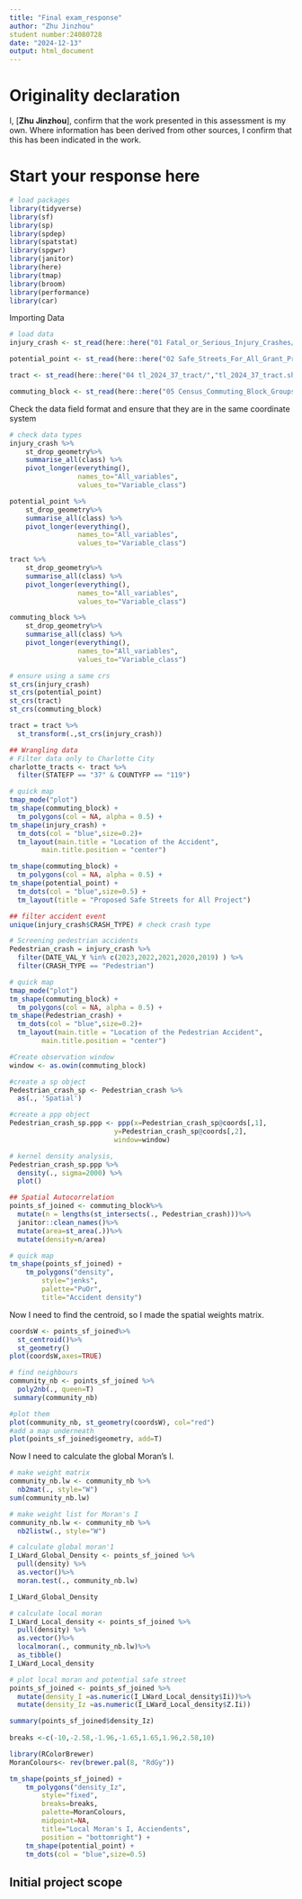 ```yaml
---
title: "Final exam_response"
author: "Zhu Jinzhou"
student number:24080728
date: "2024-12-13"
output: html_document
---
```


# Originality declaration

I, [**Zhu Jinzhou**], confirm that the work presented in this assessment is my own. Where information has been derived from other sources, I confirm that this has been indicated in the work.

# Start your response here

```r
# load packages
library(tidyverse)
library(sf)
library(sp)
library(spdep)
library(spatstat)
library(spgwr)
library(janitor)
library(here)
library(tmap)
library(broom)
library(performance)
library(car)
```

Importing Data
```r
# load data
injury_crash <- st_read(here::here("01 Fatal_or_Serious_Injury_Crashes/","Fatal_or_Serious_Injury_Crashes.shp"))

potential_point <- st_read(here::here("02 Safe_Streets_For_All_Grant_Projects/","Safe_Streets_For_All_Grant_Projects.shp"))

tract <- st_read(here::here("04 tl_2024_37_tract/","tl_2024_37_tract.shp"))

commuting_block <- st_read(here::here("05 Census_Commuting_Block_Groups/","Census_Commuting_Block_Groups.shp"))
```

Check the data field format and ensure that they are in the same coordinate system
```r
# check data types
injury_crash %>% 
    st_drop_geometry%>% 
    summarise_all(class) %>%
    pivot_longer(everything(),   
                 names_to="All_variables", 
                 values_to="Variable_class")

potential_point %>% 
    st_drop_geometry%>% 
    summarise_all(class) %>%
    pivot_longer(everything(),   
                 names_to="All_variables", 
                 values_to="Variable_class")

tract %>% 
    st_drop_geometry%>% 
    summarise_all(class) %>%
    pivot_longer(everything(),   
                 names_to="All_variables", 
                 values_to="Variable_class")

commuting_block %>% 
    st_drop_geometry%>% 
    summarise_all(class) %>%
    pivot_longer(everything(),   
                 names_to="All_variables", 
                 values_to="Variable_class")

# ensure using a same crs
st_crs(injury_crash)
st_crs(potential_point)
st_crs(tract)
st_crs(commuting_block)

tract = tract %>% 
  st_transform(.,st_crs(injury_crash))
```

```r
## Wrangling data
# Filter data only to Charlotte City
charlotte_tracts <- tract %>%
  filter(STATEFP == "37" & COUNTYFP == "119")

# quick map
tmap_mode("plot")
tm_shape(commuting_block) +
  tm_polygons(col = NA, alpha = 0.5) +
tm_shape(injury_crash) +
  tm_dots(col = "blue",size=0.2)+ 
  tm_layout(main.title = "Location of the Accident",
		main.title.position = "center")

tm_shape(commuting_block) +
  tm_polygons(col = NA, alpha = 0.5) +
tm_shape(potential_point) +
  tm_dots(col = "blue",size=0.5) + 
  tm_layout(title = "Proposed Safe Streets for All Project")
```

```r
## filter accident event
unique(injury_crash$CRASH_TYPE) # check crash type

# Screening pedestrian accidents
Pedestrian_crash = injury_crash %>% 
  filter(DATE_VAL_Y %in% c(2023,2022,2021,2020,2019) ) %>% 
  filter(CRASH_TYPE == "Pedestrian")

# quick map
tmap_mode("plot")
tm_shape(commuting_block) +
  tm_polygons(col = NA, alpha = 0.5) +
tm_shape(Pedestrian_crash) +
  tm_dots(col = "blue",size=0.2)+ 
  tm_layout(main.title = "Location of the Pedestrian Accident",
		main.title.position = "center")
```

```r
#Create observation window
window <- as.owin(commuting_block)

#create a sp object
Pedestrian_crash_sp <- Pedestrian_crash %>%
  as(., 'Spatial')

#create a ppp object
Pedestrian_crash_sp.ppp <- ppp(x=Pedestrian_crash_sp@coords[,1],
                          y=Pedestrian_crash_sp@coords[,2],
                          window=window)

# kernel density analysis,
Pedestrian_crash_sp.ppp %>%
  density(., sigma=2000) %>%
  plot()
```

```r
## Spatial Autocorrelation
points_sf_joined <- commuting_block%>%
  mutate(n = lengths(st_intersects(., Pedestrian_crash)))%>%
  janitor::clean_names()%>%
  mutate(area=st_area(.))%>%
  mutate(density=n/area)

# quick map
tm_shape(points_sf_joined) +
    tm_polygons("density",
        style="jenks",
        palette="PuOr",
        title="Accident density")
```

Now I need to find the centroid, so I made the spatial weights matrix.
```r
coordsW <- points_sf_joined%>%
  st_centroid()%>%
  st_geometry()
plot(coordsW,axes=TRUE)

# find neighbours
community_nb <- points_sf_joined %>%
  poly2nb(., queen=T)
 summary(community_nb) 

#plot them
plot(community_nb, st_geometry(coordsW), col="red")
#add a map underneath
plot(points_sf_joined$geometry, add=T)
```

Now I need to calculate the global Moran's I.
```r
# make weight matrix
community_nb.lw <- community_nb %>%
  nb2mat(., style="W")
sum(community_nb.lw)

# make weight list for Moran's I
community_nb.lw <- community_nb %>%
  nb2listw(., style="W")

# calculate global moran'1
I_LWard_Global_Density <- points_sf_joined %>%
  pull(density) %>%
  as.vector()%>%
  moran.test(., community_nb.lw)

I_LWard_Global_Density
```

```r
# calculate local moran
I_LWard_Local_density <- points_sf_joined %>%
  pull(density) %>%
  as.vector()%>%
  localmoran(., community_nb.lw)%>%
  as_tibble()
I_LWard_Local_density

# plot local moran and potential safe street
points_sf_joined <- points_sf_joined %>%
  mutate(density_I =as.numeric(I_LWard_Local_density$Ii))%>%
  mutate(density_Iz =as.numeric(I_LWard_Local_density$Z.Ii))

summary(points_sf_joined$density_Iz)
 
breaks <-c(-10,-2.58,-1.96,-1.65,1.65,1.96,2.58,10)

library(RColorBrewer)
MoranColours<- rev(brewer.pal(8, "RdGy"))

tm_shape(points_sf_joined) +
    tm_polygons("density_Iz",
        style="fixed",
        breaks=breaks,
        palette=MoranColours,
        midpoint=NA,
        title="Local Moran's I, Acciendents",
        position = "bottomright") +
    tm_shape(potential_point) +
    tm_dots(col = "blue",size=0.5)
```

## Initial project scope

